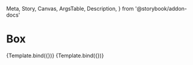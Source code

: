   Meta,
  Story,
  Canvas,
  ArgsTable,
  Description,
} from '@storybook/addon-docs'


<Meta title="Components/Box" argTypes={{}} />

# Box

<Description of={Box} />


<Canvas isColumn>
  <Story name="Pink box" args={{
    bg: 'brandPink',
    p: 'sm',
    br: 'sm',
  }}>
    {Template.bind({})}
  </Story>
  <Story name="Orange box" args={{
    bg: 'brandOrange',
    p: 'sm',
    br: 'sm',
  }}>
    {Template.bind({})}
  </Story>
</Canvas>

<ArgsTable of={Box} />
